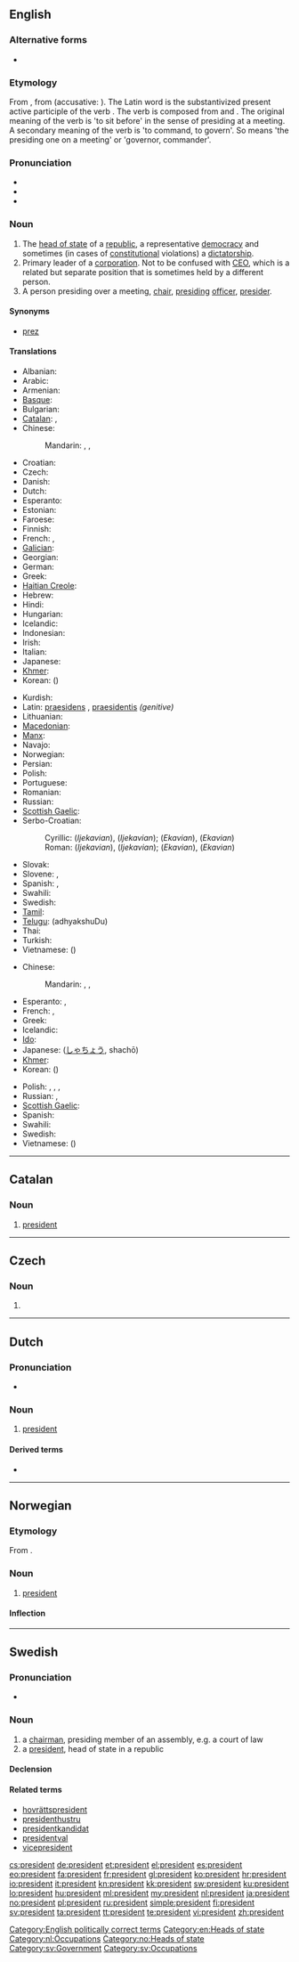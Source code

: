 {{also|président}}
==English==
{{wikipedia}}
{{wikipedia|lang=simple}}

===Alternative forms===
* {{l|en|præsident}} {{qualifier|archaic}}

===Etymology===
From {{etyl|fr}} {{term|président|lang=fr}}, from {{etyl|la|en}} {{term|praesidens|praesidēns|presiding over; president, leader|lang=la}} (accusative: {{term|praesidentem|lang=la}}). The Latin word is the substantivized present active participle of the verb {{term|praesideo|praesideō|preside over|lang=la}}. The verb is composed from {{term|prae||before|lang=la}} and {{term|sedeo|sedeō|sit|lang=la}}. The original meaning of the verb is 'to sit before' in the sense of presiding at a meeting. A secondary meaning of the verb is 'to command, to govern'. So {{term|praesidens|praesidēns|lang=la}} means 'the presiding one on a meeting' or 'governor, commander'.

===Pronunciation===
* {{IPA|/ˈpɹɛzɨdənt/}}
* {{audio|en-us-president.ogg|Audio (US)}}
* {{audio|En-uk-the president.ogg|Audio (UK)}}

===Noun===
{{en-noun}}

# The [[head of state]] of a [[republic]], a representative [[democracy]] and sometimes (in cases of [[constitutional]] violations) a [[dictatorship]].
# Primary leader of a [[corporation]].  Not to be confused with [[CEO]], which is a related but separate position that is sometimes held by a different person.
# A person presiding over a meeting, [[chair]], [[presiding]] [[officer]], [[presider]].

====Synonyms====
* [[prez]] {{qualifier|humorous or informal}}

====Translations====
{{trans-top|The head of state of a republic}}
* Albanian: {{t-|sq|president|xs=Albanian}}
* Arabic: {{t-|ar|رئيس|m|tr=ra'iis}}
* Armenian: {{t-|hy|նախագահ|tr=naxagah}}
* [[Basque]]: {{t|eu|lehendakari|xs=Basque}}
* Bulgarian: {{t-|bg|президент|m|tr=prezident}}
* [[Catalan]]: {{t-|ca|president|m}}, {{t-|ca|presidenta|f}}
* Chinese:
*: Mandarin: {{t-|cmn|總統|sc=Hani}}, {{t-|cmn|总统|tr=zǒngtǒng|sc=Hani}}, {{t-|cmn|主席|tr=zhǔxí|sc=Hani}}
* Croatian: {{t|hr|predsjednik|m}}
* Czech: {{t+|cs|prezident|m}}
* Danish: {{t|da|præsident|c}}
* Dutch: {{t+|nl|president|m}}
* Esperanto: {{t-|eo|prezidento|xs=Esperanto}}
* Estonian: {{t+|et|president}}
* Faroese: {{t-|fo|forseti|m|xs=Faroese}}
* Finnish: {{t+|fi|presidentti}}
* French: {{t+|fr|président|m}}, {{t+|fr|présidente|f}}
* [[Galician]]: {{t|gl|presidente|m}}
* Georgian: {{t|ka|პრეზიდენტი|tr=prezidenti|sc=Geor|xs=Georgian}}
* German: {{t+|de|Präsident|m}}
* Greek: {{t+|el|πρόεδρος|m|f|tr=próedros}}
* [[Haitian Creole]]: {{tø|ht|prezidan}}
* Hebrew: {{t+|he|נשיא|tr=nasí}}
* Hindi: {{t|hi|राष्ट्रपति|m|tr=rāṣṭrapati|xs=Hindi}}
* Hungarian: {{t+|hu|elnök}}
* Icelandic: {{t+|is|forseti|m}}
* Indonesian: {{t-|id|presiden|xs=Indonesian}}
* Irish: {{t-|ga|uachtarán|m|xs=Irish}}
* Italian: {{t+|it|presidente|m}}
* Japanese: {{t+|ja|大統領|tr=だいとうりょう, daitōryō}}
* [[Khmer]]: {{t|km|ប្រធានាធិបតី|sc=Khmr|tr=prɑtʰienietʰɨppadəy}}
* Korean: {{t+|ko|대통령|tr=daetongnyeong|sc=Hang}} ({{t+|ko|大統領|sc=Hani}})
{{trans-mid}}
* Kurdish: {{ku-Arab|[[سه‌رۆک]]}}
* Latin: [[praesidens]] {{m}}, [[praesidentis]] ''(genitive)''
* Lithuanian: {{t+|lt|prezidentas|m|xs=Lithuanian}}
* [[Macedonian]]: {{t|mk|претседател|m|tr=pretsédatel}}
* [[Manx]]: {{t-|gv|eaghtyrane|m|xs=Manx}}
* Navajo: {{tø|nv|naatʼáanii}}
* Norwegian: {{t+|no|president|m}}
* Persian: {{t|fa|رئیس جمهور|tr=ra'ise jomhur|xs=Persian}}
* Polish: {{t+|pl|prezydent|m|f}}
* Portuguese: {{t+|pt|presidente|m}}
* Romanian: {{t+|ro|președinte|m|f}}
* Russian: {{t+|ru|президент|m|tr=prezidént}}
* [[Scottish Gaelic]]: {{t-|gd|ceann-suidhe|m|xs=Scottish Gaelic}}
* Serbo-Croatian:
*: Cyrillic: {{t|sh|предсједник|m|alt=пре́дсједнӣк|sc=Cyrl|xs=Serbo-Croatian}} (''Ijekavian''), {{t|sh|предсједница|f|alt=пре́дсједница|sc=Cyrl|xs=Serbo-Croatian}} (''Ijekavian''); {{t|sh|председник|m|alt=пре́дседнӣк|sc=Cyrl|xs=Serbo-Croatian}} (''Ekavian''), {{t|sh|председница|f|alt=пре́дседница|sc=Cyrl|xs=Serbo-Croatian}} (''Ekavian'')
*: Roman: {{t|sh|predsjednik|m|alt=prédsjednīk|xs=Serbo-Croatian}} (''Ijekavian''), {{t|sh|predsjednica|f|alt=prédsjednica|xs=Serbo-Croatian}} (''Ijekavian''); {{t|sh|predsednik|m|alt=prédsednīk|xs=Serbo-Croatian}} (''Ekavian''), {{t|sh|predsednica|f|alt=prédsednica|xs=Serbo-Croatian}} (''Ekavian'')
* Slovak: {{t-|sk|prezident|m}}
* Slovene: {{t+|sl|predsednik|m}}, {{t-|sl|predsednica|f}}
* Spanish: {{t+|es|presidente|m}}, {{t-|es|presidenta|f}}
* Swahili: {{t+|sw|rais|xs=Swahili}}
* Swedish: {{t+|sv|president|c}}
* [[Tamil]]: {{t|ta|ஜனாதிபதி|tr=jaṉātipati|sc=Taml}}
* [[Telugu]]: {{t|te|అధ్యక్షుడు}} (adhyakshuDu)
* Thai: {{t|th|ประธานาธิบดี|tr=bprà-taa-naa-tí-bdee}}
* Turkish: {{t+|tr|cumhurbaşkanı}}
* Vietnamese: {{t|vi|tổng thống|xs=Vietnamese}} ({{t-|vi|總統|sc=Hani|xs=Vietnamese}})
{{trans-bottom}}

{{trans-top|The primary leader of a corporation}}
* Chinese:
*: Mandarin: {{t|cmn|總裁|sc=Hani}}, {{t|cmn|总裁|tr=zǒngcái|sc=Hani}}, {{t-|cmn|主席|tr=zhǔxí|sc=Hani}}
* Esperanto: {{t-|eo|prezidanto|xs=Esperanto}}, {{t-|eo|prezidantino|xs=Esperanto}}
* French: {{t|fr|président|m}}, {{t|fr|présidente|f}}
* Greek: {{t+|el|πρόεδρος|m|f|tr=próedros}}
* Icelandic: {{t|is|forstjóri|m}}
* [[Ido]]: {{t+|io|prezidanto|xs=Ido}}
* Japanese: {{t-|ja|社長}} ([[しゃちょう]], shachō)
* [[Khmer]]: {{t|km|ប្រធាន|sc=Khmr|tr=prɑtʰien}}
* Korean: {{t+|ko|회장|tr=hoejang|sc=Hang}} ({{t|ko|會長|sc=Hani}})
{{trans-mid}}
* Polish: {{t+|pl|prezes}}, {{t+|pl|przewodniczący}}, {{t+|pl|dyrektor}}, {{t+|pl|rektor}}
* Russian: {{t+|ru|президент|m|tr=prezidént}}, {{t|ru|генеральный директор|m|tr=generál'nyj diréktor}}
* [[Scottish Gaelic]]: {{t-|gd|ceann-suidhe|m|xs=Scottish Gaelic}}
* Spanish: {{t|es|presidente|m}}
* Swahili: {{t+|sw|rais|xs=Swahili}}
* Swedish: {{t|sv|styrelseordförande|c}}
* Vietnamese: {{t|vi|hội trưởng|xs=Vietnamese}} ({{t|vi|會長|sc=Hani|xs=Vietnamese}})
{{trans-bottom}}

[[Category:English politically correct terms]]
[[Category:en:Heads of state]]

----

==Catalan==
{{wikipedia|lang=ca}}

===Noun===
{{ca-noun|m}}

# [[president]]

----

==Czech==
{{wikipedia|lang=cs}}

===Noun===
{{cs-noun|g=m}}

# {{alternative spelling of|prezident|lang=cs}}

----

==Dutch==
{{wikipedia|lang=nl}}

===Pronunciation===
* {{audio|Nl-president.ogg|Audio}}

===Noun===
{{nl-noun|g=m||*}}

# [[#English|president]]

====Derived terms====
* {{l|nl|vicepresident}}

[[Category:nl:Occupations]]

----

==Norwegian==
{{wikipedia|lang=nb}}
{{wikipedia|lang=nn}}

===Etymology===
From {{etyl|la|no}}.

===Noun===
{{infl|no|noun|g=m}}

# [[#English|president]]

====Inflection====
{{no-noun-infl|nb-class=m1|nn-class=m1}}

[[Category:no:Heads of state]]

----

==Swedish==
{{wikipedia|lang=sv}}

===Pronunciation===
* {{audio|Sv-president.ogg|Audio}}

===Noun===
{{sv-noun|g=c}}

# a [[chairman]], presiding member of an assembly, e.g. a court of law
# a [[#English|president]], head of state in a republic

====Declension====
{{sv-noun-reg-er}}

====Related terms====
* [[hovrättspresident]]
* [[presidenthustru]]
* [[presidentkandidat]]
* [[presidentval]]
* [[vicepresident]]

[[Category:sv:Government]]
[[Category:sv:Occupations]]

[[cs:president]]
[[de:president]]
[[et:president]]
[[el:president]]
[[es:president]]
[[eo:president]]
[[fa:president]]
[[fr:president]]
[[gl:president]]
[[ko:president]]
[[hr:president]]
[[io:president]]
[[it:president]]
[[kn:president]]
[[kk:president]]
[[sw:president]]
[[ku:president]]
[[lo:president]]
[[hu:president]]
[[ml:president]]
[[my:president]]
[[nl:president]]
[[ja:president]]
[[no:president]]
[[pl:president]]
[[ru:president]]
[[simple:president]]
[[fi:president]]
[[sv:president]]
[[ta:president]]
[[tt:president]]
[[te:president]]
[[vi:president]]
[[zh:president]]